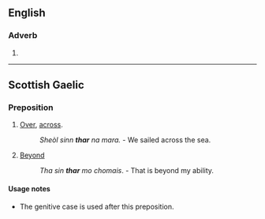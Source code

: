 {{also|Thar}}
==English==
===Adverb===
{{en-adv|-}}
#{{form of|Form|there}}

----

==Scottish Gaelic==
===Preposition===
{{infl|gd|preposition}}

# [[over|Over]], [[across]].
#: ''Sheòl sinn '''thar''' na mara.'' - We sailed across the sea.
# [[beyond|Beyond]]
#: ''Tha sin '''thar''' mo chomais''. - That is beyond my ability.

====Usage notes====
* The genitive case is used after this preposition.